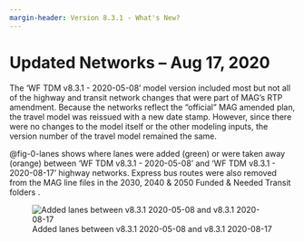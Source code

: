 ```yaml
---
margin-header: Version 8.3.1 - What's New?
---
```


# Updated Networks – Aug 17, 2020

The 'WF TDM v8.3.1 - 2020-05-08' model version included most but not all of the highway and transit network changes that were part of MAG's RTP amendment.  Because the networks reflect the "official" MAG amended plan, the travel model was reissued with a new date stamp.  However, since there were no changes to the model itself or the other modeling inputs, the version number of the travel model remained the same.  

@fig-0-lanes shows where lanes were added (green) or were taken away (orange) between 'WF TDM v8.3.1 - 2020-05-08' and 'WF TDM v8.3.1 - 2020-08-17' highway networks.  Express bus routes were also removed from the MAG line files in the 2030, 2040 & 2050 Funded & Needed Transit folders .

![Added lanes between v8.3.1 2020-05-08 and v8.3.1 2020-08-17](../2020-05-08/_pictures/0-update.png){#fig-0-lanes}


